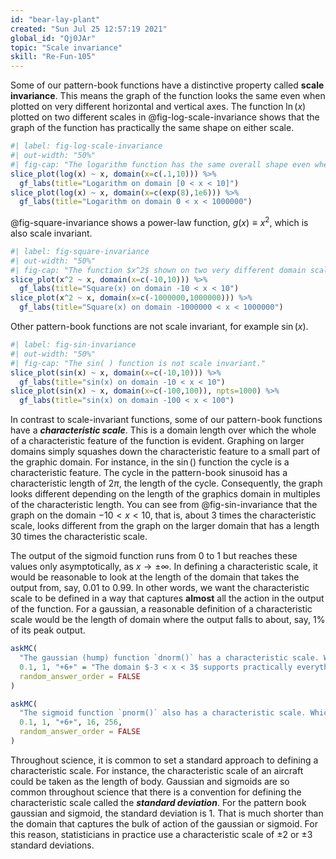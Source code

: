 ```yaml
---
id: "bear-lay-plant"
created: "Sun Jul 25 12:57:19 2021"
global_id: "Qj0JAr"
topic: "Scale invariance"
skill: "Re-Fun-105"
---
```


Some of our pattern-book functions have a distinctive property called **scale invariance**. This means the graph of the function looks the same even when plotted on very different horizontal and vertical axes. The function $\ln(x)$ plotted on two different scales in @fig-log-scale-invariance shows that the graph of the function has practically the same shape on either scale. 

```r
#| label: fig-log-scale-invariance
#| out-width: "50%"
#| fig-cap: "The logarithm function has the same overall shape even when plotted on domains of very different scales."
slice_plot(log(x) ~ x, domain(x=c(.1,10))) %>%
  gf_labs(title="Logarithm on domain [0 < x < 10]")
slice_plot(log(x) ~ x, domain(x=c(exp(8),1e6))) %>%
  gf_labs(title="Logarithm on domain 0 < x < 1000000")
```

@fig-square-invariance shows a power-law function, $g(x) \equiv x^2$, which is also scale invariant.

```r
#| label: fig-square-invariance
#| out-width: "50%"
#| fig-cap: "The function $x^2$ shown on two very different domain scales has the same overall shape."
slice_plot(x^2 ~ x, domain(x=c(-10,10))) %>%
  gf_labs(title="Square(x) on domain -10 < x < 10")
slice_plot(x^2 ~ x, domain(x=c(-1000000,1000000))) %>%
  gf_labs(title="Square(x) on domain -1000000 < x < 1000000")
```

Other pattern-book functions are not scale invariant, for example $\sin(x)$.

```r
#| label: fig-sin-invariance
#| out-width: "50%"
#| fig-cap: "The sin( ) function is not scale invariant."
slice_plot(sin(x) ~ x, domain(x=c(-10,10))) %>%
  gf_labs(title="sin(x) on domain -10 < x < 10")
slice_plot(sin(x) ~ x, domain(x=c(-100,100)), npts=1000) %>%
  gf_labs(title="sin(x) on domain -100 < x < 100")
```

In contrast to scale-invariant functions, some of our pattern-book functions have a ***characteristic scale***. This is a domain length over which the whole of a characteristic feature of the function is evident. Graphing on larger domains simply squashes down the characteristic feature to a small part of the graphic domain. For instance, in the $\sin()$ function the cycle is a characteristic feature. The cycle in the pattern-book sinusoid has a characteristic length of $2 \pi$, the length of the cycle. Consequently, the graph looks different depending on the length of the graphics domain in multiples of the characteristic length. You can see from @fig-sin-invariance that the graph on the domain $-10 < x < 10$, that is, about 3 times the characteristic scale, looks different from the graph on the larger domain that has a length 30 times the characteristic scale.

The output of the sigmoid function runs from 0 to 1 but reaches these values only asymptotically, as $x \rightarrow \pm \infty$. In defining a characteristic scale, it would be reasonable to look at the length of the domain that takes the output from, say, 0.01 to 0.99. In other words, we want the characteristic scale to be defined in a way that captures **almost** all the action in the output of the function. For a gaussian, a reasonable definition of a characteristic scale would be the length of domain where the output falls to about, say, 1% of its peak output.
 
```r
askMC(
  "The gaussian (hump) function `dnorm()` has a characteristic scale. Which of these is a domain length that can encompass the characteristic shape of the gaussian?",
  0.1, 1, "+6+" = "The domain $-3 < x < 3$ supports practically everything.", 16, 256,
  random_answer_order = FALSE
)
```

```r
askMC(
  "The sigmoid function `pnorm()` also has a characteristic scale. Which of these is a domain length that can encompass the characteristic shape of the sigmoid?",
  0.1, 1, "+6+", 16, 256,
  random_answer_order = FALSE
)
```

Throughout science, it is common to set a standard approach to defining a characteristic scale. For instance, the characteristic scale of an aircraft could be taken as the length of body. Gaussian and sigmoids are so common throughout science that there is a convention for defining the characteristic scale called the ***standard deviation***. For the pattern book gaussian and sigmoid, the standard deviation is 1. That is much shorter than the domain that captures the bulk of action of the gaussian or sigmoid. For this reason, statisticians in practice use a characteristic scale of $\pm 2$ or $\pm 3$ standard deviations. 
